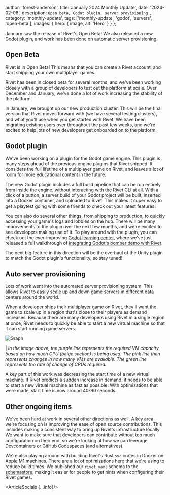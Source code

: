 
  author: 'forest-anderson',
  title: 'January 2024 Monthly Update',
  date: '2024-02-08',
  description: `Open beta, Godot plugin, server provisioning.`,
  category: 'monthly-update',
  tags: ['monthly-update', 'godot', 'servers', 'open-beta'],
  images: {
    hero: {
      image,
      alt: 'Hero'
    }
  }
};


January saw the release of Rivet's Open Beta! We also released a new Godot
plugin, and work has been done on automatic server provisioning.

## Open Beta

Rivet is in Open Beta! This means that you can create a Rivet account, and start
shipping your own multiplayer games.

Rivet has been in closed beta for several months, and we've been working closely
with a group of developers to test out the platform at scale. Over December and
January, we've done a lot of work increasing the stability of the platform.

In January, we brought up our new production cluster. This will be the final
version that Rivet moves forward with (we have several testing clusters), and
what you'll use when you get started with Rivet. We have been migrating existing
users over throughout the past few weeks, and we're excited to help lots of new
developers get onboarded on to the platform.

## Godot plugin

We've been working on a plugin for the Godot game engine. This plugin is many
steps ahead of the previous engine plugins that Rivet shipped. It considers the
full lifetime of a multiplayer game on Rivet, and leaves a lot of room for more
educational content in the future.

The new Godot plugin includes a full build pipeline that can be run entirely
from inside the engine, without interacting with the Rivet CLI at all. With a
click of a button, a server build of your Godot project will be built, inserted
into a Docker container, and uploaded to Rivet. This makes it super easy to get
a playtest going with some friends to check out your latest features!

You can also do several other things, from shipping to production, to quickly
accessing your game's logs and lobbies on the hub. There will be many
improvements to the plugin over the next few months, and we're excited to see
developers making use of it. To play around with the plugin, you can check out
the ever-improving [Godot learning center](https://rivet.gg/docs/godot), where
we've just released a full walkthrough of [integrating Godot's bomber demo with
Rivet](https://rivet.gg/docs/godot/tutorials/bomber-demo).

The next big feature in this direction will be the overhaul of the Unity plugin
to match the Godot plugin's functionality, so stay tuned!

## Auto server provisioning

Lots of work went into the automated server provisioning system. This allows
Rivet to easily scale up and down game servers in different data centers around
the world.

When a developer ships their multiplayer game on Rivet, they'll want the game to
scale up in a region that's close to their players as demand increases. Because
there are many developers using Rivet in a single region at once, Rivet needs to
quickly be able to start a new virtual machine so that it can start running game
servers.

<div style={{ display: 'flex', justifyContent: 'center' }}>
  <Image src={graph} alt="Graph" />
</div>

| *In the image above, the purple line represents the required VM capacity based
on how much CPU (beige section) is being used. The pink line then represents
changes in how many VMs are available. The green line represents the rate of
change of CPUs required.*

A key part of this work was decreasing the start time of a new virtual machine.
If Rivet predicts a sudden increase in demand, it needs to be able to start a
new virtual machine as fast as possible. With optimizations that were made,
start time is now around 40-90 seconds.

## Other ongoing items

We've been hard at work in several other directions as well. A key area we're
focusing on is improving the ease of open source contributions. This includes
making a consistent way to bring up Rivet's infrastructure locally. We want to
make sure that developers can contribute without too much configuration on their
end, so we're looking at how we can leverage Devcontainers or GitHub Codespaces
(and alternatives).

We're also playing around with building Rivet's Rust `svc` crates in Docker on
Apple M1 machines. There are a lot of optimizations here that we're using to
reduce build times. We published our `rivet.yaml` schema to the
[schemastore](https://www.schemastore.org/json/), making it easier for people to
get hints when configuring their Rivet games.

<ArticleSocials {...info}/>
